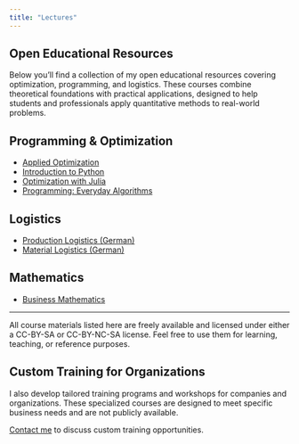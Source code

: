 ```yaml
---
title: "Lectures"
---
```


## Open Educational Resources

Below you'll find a collection of my open educational resources covering optimization, programming, and logistics. These courses combine theoretical foundations with practical applications, designed to help students and professionals apply quantitative methods to real-world problems.

## Programming & Optimization

- [Applied Optimization](https://beyondsimulations.github.io/Applied-Optimization/)
- [Introduction to Python](https://beyondsimulations.github.io/Introduction-to-Python/)
- [Optimization with Julia](https://beyondsimulations.github.io/Optimization-with-Julia/)
- [Programming: Everyday Algorithms](https://beyondsimulations.github.io/Programming-Everyday-Decisions/)

## Logistics

- [Production Logistics (German)](https://beyondsimulations.github.io/Produktionswirtschaft/)
- [Material Logistics (German)](https://beyondsimulations.github.io/Materiallogistik/)

## Mathematics

- [Business Mathematics](https://beyondsimulations.github.io/Mathematics/)

---

All course materials listed here are freely available and licensed under either a CC-BY-SA or CC-BY-NC-SA license. Feel free to use them for learning, teaching, or reference purposes.

## Custom Training for Organizations

I also develop tailored training programs and workshops for companies and organizations. These specialized courses are designed to meet specific business needs and are not publicly available.

[Contact me](mailto:vlcek@beyondsimulations.com) to discuss custom training opportunities.
